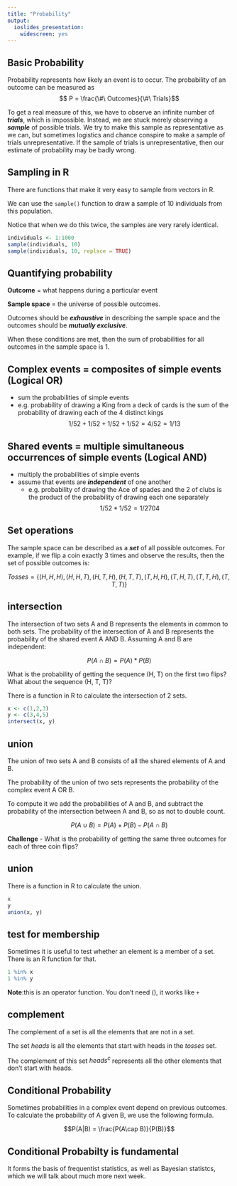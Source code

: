 ```yaml
---
title: "Probability"
output: 
  ioslides_presentation:
    widescreen: yes
---
```


## Basic Probability

Probability represents how likely an event is to occur. The probability of an outcome can be measured as $$ P = \frac{\#\ Outcomes}{\#\ Trials}$$

To get a real measure of this, we have to observe an infinite number of ***trials***, which is impossible. Instead, we are stuck merely observing a ***sample*** of possible trials. We try to make this sample as representative as we can, but sometimes logistics and chance conspire to make a sample of trials unrepresentative. If the sample of trials is unrepresentative, then our estimate of probability may be badly wrong.  

## Sampling in R

There are functions that make it very easy to sample from vectors in R.

We can use the `sample()` function to draw a sample of 10 individuals from this population. 

Notice that when we do this twice, the samples are very rarely identical. 

```r
individuals <- 1:1000
sample(individuals, 10)
sample(individuals, 10, replace = TRUE)
```

## Quantifying probability

**Outcome** = what happens during a particular event

**Sample space** = the universe of possible outcomes.  

Outcomes should be ***exhaustive*** in describing the sample space and the outcomes should be ***mutually exclusive***. 

When these conditions are met, then the sum of probabilities for all outcomes in the sample space is 1.

## Complex events = composites of simple events (Logical OR)
  *  sum the probabilities of simple events
  *  e.g. probability of drawing a King from a deck of cards is the sum of the probability of drawing each of the 4 distinct kings 
  $$1/52 + 1/52 + 1/52 + 1/52 = 4/52 = 1/13 $$
  
## Shared events = multiple simultaneous occurrences of simple events (Logical AND)
  *  multiply the probabilities of simple events
  *  assume that events are ***independent*** of one another
      *  e.g. probability of drawing the Ace of spades and the 2 of clubs is the product of the probability of drawing each one separately 
      $$1/52 * 1/52 = 1/2704$$
    
## Set operations

The sample space can be described as a ***set*** of all possible outcomes.  For example, if we flip a coin exactly 3 times and observe the results, then the set of possible outcomes is: 

$$ Tosses = \{(H, H, H), (H, H, T), (H, T, H), (H, T, T), (T, H, H), (T, H, T), (T, T, H), (T, T, T)\}$$

## intersection

The intersection of two sets A and B represents the elements in common to both sets. The probability of the intersection of A and B represents the probability of the shared event A AND B. Assuming A and B are independent:

$$ P(A \cap B) = P(A) * P(B) $$ 

<span class="mega-octicon octicon-puzzle"></span> What is the probability of getting the sequence (H, T) on the first two flips?  What about the sequence (H, T, T)?


There is a function in R to calculate the intersection of 2 sets. 

```r
x <- c(1,2,3)
y <- c(3,4,5)
intersect(x, y)
```

## union

The union of two sets A and B consists of all the shared elements of A and B. 

The probability of the union of two sets represents the probability of the complex event A OR B. 

To compute it we add the probabilities of A and B, and subtract the probability of the intersection between A and B, so as not to double count. 

$$ P(A \cup B) = P(A) + P(B) - P(A \cap B)$$

**Challenge**  - What is the probability of getting the same three outcomes for each of three coin flips?

## union

There is a function in R to calculate the union.

```r
x
y
union(x, y)
```

## test for membership

Sometimes it is useful to test whether an element is a member of a set.  There is an R function for that.  

```r
1 %in% x
1 %in% y
```

**Note**:this is an operator function. You don't need (), it works like  `+` 

## complement 

The complement of a set is all the elements that are not in a set.  

The set $heads$ is all the elements that start with heads in the $tosses$ set.  

The complement of this set $heads^c$ represents all the other elements that don't start with heads. 

## Conditional Probability

Sometimes probabilities in a complex event depend on previous outcomes.  To calculate the probability of A given B, we use the following formula. 

$$P(A|B) = \frac{P(A\cap B)}{P(B)}$$

## Conditional Probabilty is fundamental

It forms the basis of frequentist statistics, as well as Bayesian statistcs, which we will talk about much more next week.
